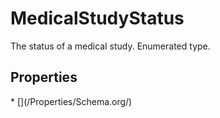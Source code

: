   
# MedicalStudyStatus

The status of a medical study. Enumerated type.

## Properties

<Grid>
* [](/Properties/Schema.org/)
</Grid>

